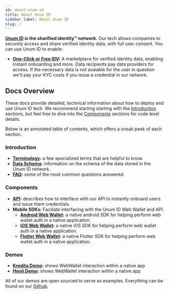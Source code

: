 ```yaml
---
id: about-unum-id
title: About Unum ID
sidebar_label: About Unum ID
slug: /
---
```



**[Unum ID](https://www.unumid.co) is the sharified identity™ network.** Our tech allows companies to securely access and share verified identity data, with full user consent. You can use Unum ID to enable:
- **[One-Click or Free IDV](https://www.unumid.co/1-click):** A marketplace for verified identity data, enabling instant onboarding and more. Data recipients pay data providers for access. If the necessary data is not avaiable for the user in question we'll pay your KYC costs if you issue a credential in our network.

## Docs Overview

These docs provide detailed, technical information about how to deploy and use Unum ID tech. We recommend starting starting with the [Introduction](#introduction) sections, but feel free to dive into the [Components](#components) sections for code level details.

Below is an annotated table of contents, which offers a sneak peek of each section. 

### Introduction

- **[Terminology](/terminology):** a few specialized terms that are helpful to know.
- **[Data Schema](/schema):** information on the schema of the data stored in the Unum ID network.
- **[FAQ](/deployment-overview):** some of the most common questions answered.

### Components
- **[API](/api-overview):** describes how to interface with our API to instantly onboard users and issue them credentials.
- **Mobile SDKs:** Faciliate interfacing with the Unum ID Web Wallet and API.
    - **[Android Web Wallet](/mobile-webwallet-sdk-android):** a native android SDK for helping perform web wallet auth in a native application.
    - **[iOS Web Wallet](/mobile-webwallet-sdk-ios):** a native iOS SDK for helping perform web wallet auth in a native application.
    - **[Flutter Web Wallet](/mobile-webwallet-sdk-flutter):** a native Flutter SDK for helping perform web wallet auth in a native application.

### Demos
- **[Kredita Demo](/kredita-demo):** shows WebWallet interaction within a native app
- **[Hooli Demo](/hooli-demo-idv):** shows WebWallet interaction within a native app

All of our demos are open sourced to serve as examples. Everything can be found on our [Github](https://github.com/UnumID). 
